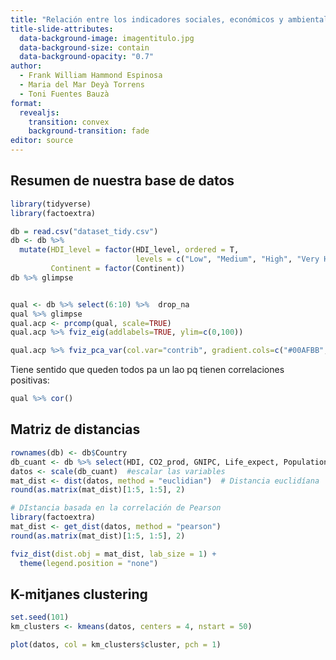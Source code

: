 ```yaml
---
title: "Relación entre los indicadores sociales, económicos y ambientales alrededor del mundo"
title-slide-attributes:
  data-background-image: imagentitulo.jpg
  data-background-size: contain
  data-background-opacity: "0.7"
author:
  - Frank William Hammond Espinosa
  - Maria del Mar Deyà Torrens
  - Toni Fuentes Bauzà
format: 
  revealjs:
    transition: convex
    background-transition: fade
editor: source
---
```


## Resumen de nuestra base de datos


```r
library(tidyverse)
library(factoextra)

db = read.csv("dataset_tidy.csv") 
db <- db %>% 
  mutate(HDI_level = factor(HDI_level, ordered = T, 
                            levels = c("Low", "Medium", "High", "Very High")), 
         Continent = factor(Continent))
db %>% glimpse


qual <- db %>% select(6:10) %>%  drop_na 
qual %>% glimpse
qual.acp <- prcomp(qual, scale=TRUE)
qual.acp %>% fviz_eig(addlabels=TRUE, ylim=c(0,100))
```
```r
qual.acp %>% fviz_pca_var(col.var="contrib", gradient.cols=c("#00AFBB", "#E7B800", "#FC4E07"),repel=TRUE)
```
Tiene sentido que queden todos pa un lao pq tienen correlaciones positivas:
```r
qual %>% cor() 
```


## Matriz de distancias


```r
rownames(db) <- db$Country 
db_cuant <- db %>% select(HDI, CO2_prod, GNIPC, Life_expect, Population) %>% na.omit()
datos <- scale(db_cuant)  #escalar las variables
mat_dist <- dist(datos, method = "euclidian")  # Distancia euclidíana
round(as.matrix(mat_dist)[1:5, 1:5], 2)
```

```r
# DIstancia basada en la correlación de Pearson
library(factoextra)
mat_dist <- get_dist(datos, method = "pearson") 
round(as.matrix(mat_dist)[1:5, 1:5], 2)
```
```r
fviz_dist(dist.obj = mat_dist, lab_size = 1) +
  theme(legend.position = "none")
```

## K-mitjanes clustering

```r
set.seed(101)
km_clusters <- kmeans(datos, centers = 4, nstart = 50)

plot(datos, col = km_clusters$cluster, pch = 1)
```

